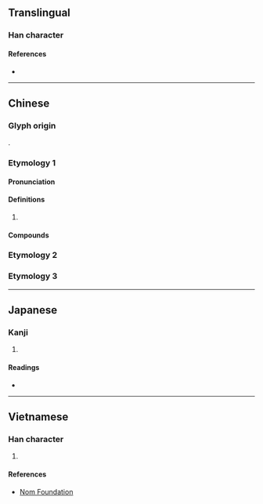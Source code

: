{{character info/new}}
==Translingual==

===Han character===
{{Han char|rn=9|rad=人|as=02|sn=4|four=21220|canj=OMN|ids=⿰亻丁}}

====References====
* {{Han ref|kx=0091.110|dkj=00351|dj=0193.030|hdz=10108.010|uh=4EC3|ud=20163|bh=A4B1|bd=42161}}

----

==Chinese==
{{zh-forms}}

===Glyph origin===
{{Han etym}}
{{Han compound|人|丁|ls=psc|c1=s|c2=p|t1=man}}.

===Etymology 1===

====Pronunciation====
{{zh-pron
|m=dīng
|c=ding1
|mc=y
|oc=y
|ma=
|cat=a
}}

====Definitions====
{{zh-hanzi}}

# {{zh-only|伶仃||仃伶}}

====Compounds====
{{zh-der|伶仃|伶仃孤苦|伶仃話|伶仃洋|孤苦伶仃|瘦伶仃|仃伶}}

===Etymology 2===
{{zh-see|酊|v}}

===Etymology 3===
{{zh-see|停|ss}}

----

==Japanese==

===Kanji===
{{ja-kanji|grade=|rs=人02}}

# {{defn|lang=ja|sort=人02}}

====Readings====
* {{ja-readings|on=[[てい]] (tei)|kun=}}

----

==Vietnamese==

===Han character===
{{vi-hantu|[[đừng]], [[đần]], [[đành]], [[đình]], [[đứa]], [[dừng]], [[đinh]]|rs=人02}}

# {{defn|lang=vi|sort=人02}}

====References====
* [http://nomfoundation.org/common/nom_details.php?codepoint=4ec3 Nom Foundation]
